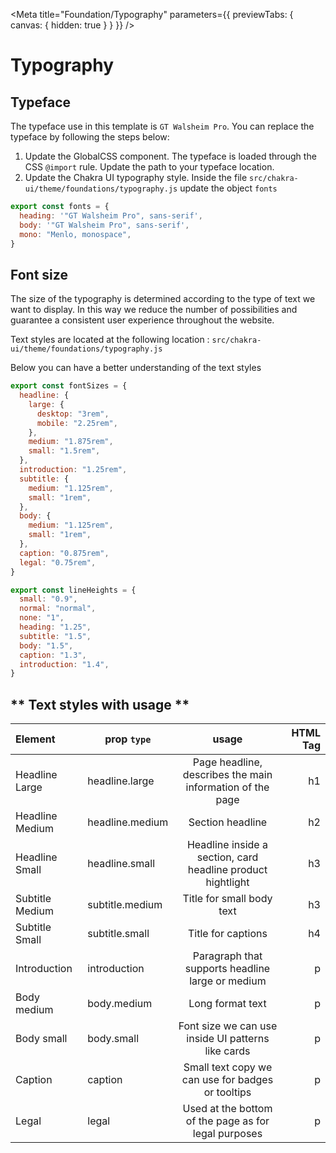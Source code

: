 
<Meta
  title="Foundation/Typography"
  parameters={{ previewTabs: { canvas: { hidden: true } } }}
/>

# Typography

## Typeface

The typeface use in this template is `GT Walsheim Pro`. You can replace the typeface by following the steps below:

1. Update the GlobalCSS component. The typeface is loaded through the CSS `@import` rule. Update the path to your typeface location.
2. Update the Chakra UI typography style. Inside the file `src/chakra-ui/theme/foundations/typography.js` update the object `fonts`

```javascript
export const fonts = {
  heading: '"GT Walsheim Pro", sans-serif',
  body: '"GT Walsheim Pro", sans-serif',
  mono: "Menlo, monospace",
}
```

## Font size

The size of the typography is determined according to the type of text we want to display. In this way we reduce the number of possibilities and guarantee a consistent user experience throughout the website.

Text styles are located at the following location : `src/chakra-ui/theme/foundations/typography.js`

Below you can have a better understanding of the text styles

```javascript
export const fontSizes = {
  headline: {
    large: {
      desktop: "3rem",
      mobile: "2.25rem",
    },
    medium: "1.875rem",
    small: "1.5rem",
  },
  introduction: "1.25rem",
  subtitle: {
    medium: "1.125rem",
    small: "1rem",
  },
  body: {
    medium: "1.125rem",
    small: "1rem",
  },
  caption: "0.875rem",
  legal: "0.75rem",
}

export const lineHeights = {
  small: "0.9",
  normal: "normal",
  none: "1",
  heading: "1.25",
  subtitle: "1.5",
  body: "1.5",
  caption: "1.3",
  introduction: "1.4",
}
```

## ** Text styles with usage **

| Element         | prop `type`     |                            usage                            | HTML Tag |
| :-------------- | --------------- | :---------------------------------------------------------: | -------: |
| Headline Large  | headline.large  |  Page headline, describes the main information of the page  |       h1 |
| Headline Medium | headline.medium |                      Section headline                       |       h2 |
| Headline Small  | headline.small  | Headline inside a section, card headline product hightlight |       h3 |
| Subtitle Medium | subtitle.medium |                  Title for small body text                  |       h3 |
| Subtitle Small  | subtitle.small  |                     Title for captions                      |       h4 |
| Introduction    | introduction    |      Paragraph that supports headline large or medium       |        p |
| Body medium     | body.medium     |                      Long format text                       |        p |
| Body small      | body.small      |     Font size we can use inside UI patterns like cards      |        p |
| Caption         | caption         |      Small text copy we can use for badges or tooltips      |        p |
| Legal           | legal           |    Used at the bottom of the page as for legal purposes     |        p |
